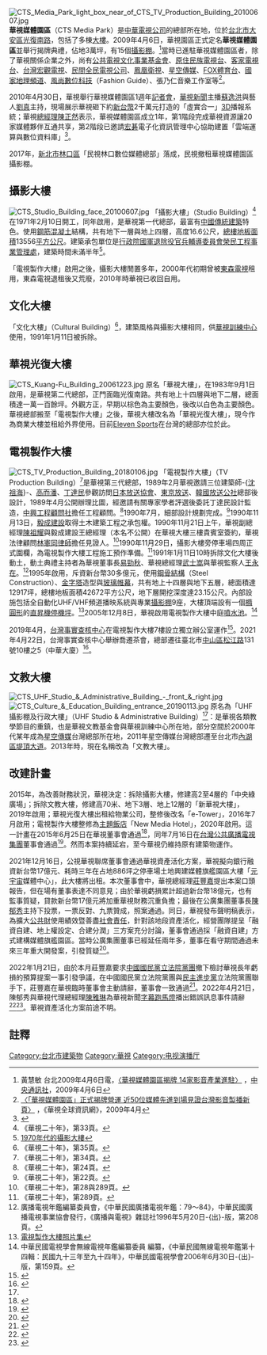 [[File:CTS_Media_Park_light_box_near_of_CTS_TV_Production_Building_20100607.jpg|thumb]]
'''華視媒體園區'''（CTS Media Park）是[[中華電視公司|中華電視公司]]的總部所在地，位於[[台北市|台北市]][[大安區_(臺北市)|大安區]][[光復南路|光復南路]]，包括了多棟[[大樓|大樓]]。2009年4月6日，華視園區正式定名'''華視媒體園區'''並舉行揭牌典禮，佔地3萬坪，有15個[[攝影棚|攝影棚]]。<ref>黃慧敏 台北2009年4月6日電，[http://www.cna.com.tw/SearchNews/doDetail.aspx?id=200904060138 〈華視媒體園區揭牌 14家影音產業進駐〉] {{Wayback|url=http://www.cna.com.tw/SearchNews/doDetail.aspx?id=200904060138 |date=20140512215949 }}，[[中央通訊社|中央通訊社]]，2009年4月6日</ref>當時已進駐華視媒體園區者，除了華視關係企業之外，尚有[[公共電視文化事業基金會|公共電視文化事業基金會]]、[[原住民族電視台|原住民族電視台]]、[[客家電視台|客家電視台]]、[[台灣宏觀電視|台灣宏觀電視]]、[[民間全民電視公司|民間全民電視公司]]、[[鳳凰衛視|鳳凰衛視]]、[[星空傳媒|星空傳媒]]、[[FOX體育台|FOX體育台]]、[[國家地理頻道|國家地理頻道]]、[[風尚數位科技|風尚數位科技]]（Fashion Guide）、張乃仁音樂工作室等<ref>[http://www.cts.com.tw/Default.aspx?ch=even&cp=Detail&sno=2256 〈「華視媒體園區」正式揭牌營運 近50位媒體先進到場見證台灣影音製播新頁〉] {{Wayback|url=http://www.cts.com.tw/Default.aspx?ch=even&cp=Detail&sno=2256 |date=20090410151326 }}，《華視全球資訊網》，2009年4月</ref>。

2010年4月30日，華視舉行華視媒體園區1週年[[記者會|記者會]]，[[華視新聞|華視新聞]]主播[[蘇逸洪|蘇逸洪]]與藝人[[劉真_(藝人)|劉真]]主持，現場展示華視砸下約[[新台幣|新台幣]]2千萬元打造的「虛實合一」[[3D|3D]]播報系統；華視[[總經理|總經理]][[陳正然|陳正然]]表示，華視媒體園區成立1年，第1階段完成華視資源讓20家媒體夥伴互通共享，第2階段已邀請[[宏碁|宏碁]]電子化資訊管理中心協助建置「雲端運算與數位資料庫」<ref>{{cite news|author=張哲鳴|title=華視砸2千萬搞3D播報 劉真糗吃螺絲|url=http://ent.appledaily.com.tw/enews/article/entertainment/20100501/32478841|publisher=[[台灣蘋果日報|台灣蘋果日報]]|date=2010-05-01|accessdate=2016-06-04|language=zh-tw|archive-date=2016-10-12|archive-url=https://web.archive.org/web/20161012231926/http://ent.appledaily.com.tw/enews/article/entertainment/20100501/32478841|dead-url=yes}}</ref>。

2017年，[[新北市|新北市]][[林口區|林口區]]「民視林口數位媒體總部」落成，民視撤租華視媒體園區攝影棚。

== 攝影大樓 ==
[[File:CTS_Studio_Building_face_20100607.jpg|thumb]]
「攝影大樓」（Studio Building）<ref>《華視二十年》，第33頁。</ref>在1971年2月10日開工，同年啟用，是華視第一代總部，最富有[[中國傳統建築|中國傳統建築]]特色。使用[[鋼筋混凝土|鋼筋混凝土]]結構，共有地下一層與地上四層，高度16.6公尺，[[總樓地板面積|總樓地板面積]]13556[[平方公尺|平方公尺]]。建築承包單位是[[行政院國軍退除役官兵輔導委員會|行政院國軍退除役官兵輔導委員會]][[榮民工程事業管理處|榮民工程事業管理處]]，建築時間未滿半年<ref>[http://nrch.cca.gov.tw/ccahome/photo/photo_meta.jsp?xml_id=0005830442 1970年代的攝影大樓]{{dead link|date=十月 2017 |bot=InternetArchiveBot }}</ref>。

「電視製作大樓」啟用之後，攝影大樓閒置多年，2000年代初期曾被[[東森電視|東森電視]]租用，東森電視退租後又荒廢，2010年時華視已收回自用。

== 文化大樓 ==
「文化大樓」（Cultural Building）<ref name="《華視二十年》，第35頁。">《華視二十年》，第35頁。</ref>，建築風格與攝影大樓相同，供[[華視訓練中心|華視訓練中心]]使用，1991年1月11日被拆除。

== 華視光復大樓 ==
[[File:CTS_Kuang-Fu_Building_20061223.jpg|thumb]]
原名「華視大樓」，在1983年9月1日啟用，是華視第二代總部，正門面臨光復南路。共有地上十四層與地下二層，總面積達一萬一百餘坪。外觀方正，早期以棕色為主要顏色，後改以白色為主要顏色。華視總部搬至「電視製作大樓」之後，華視大樓改名為「華視光復大樓」，現今作為商業大樓並租給外界使用。目前[[Eleven_Sports|Eleven Sports]]在台灣的總部亦位於此。

== 電視製作大樓 ==
[[File:CTS_TV_Production_Building_20180106.jpg|thumb]]
「電視製作大樓」（TV Production Building）<ref>《華視二十年》，第34頁。</ref>是華視第三代總部，1989年2月華視邀請三位建築師-{[[沈祖海|沈祖海]]}-、[[高而潘|高而潘]]、[[丁達民|丁達民]]參觀訪問[[日本放送協會|日本放送協會]]、[[東京放送|東京放送]]、[[韓國放送公社|韓國放送公社]]總部後設計，1989年4月公開辦理比圖，經邀請有關專家學者評選後委託丁達民設計監造，[[中興工程顧問社|中興工程顧問社]]擔任工程顧問。<ref>《華視二十年》，第24頁。</ref>1990年7月，細部設計規劃完成。<ref>《華視二十年》，第22頁。</ref>1990年11月13日，[[毅成建設|毅成建設]]取得土木建築工程之承包權。1990年11月21日上午，華視副總經理[[陳祖耀|陳祖耀]]與毅成建設王總經理（本名不公開）在華視大樓三樓貴賓室簽約，華視法律顧問[[林憲同|林憲同]][[律師|律師]]擔任見證人。<ref>《華視二十年》，第28與289頁。</ref>1990年11月29日，攝影大樓旁停車場四周正式圍欄，為電視製作大樓工程施工預作準備。<ref>《華視二十年》，第289頁。</ref>1991年1月11日10時拆除文化大樓後動土，動土典禮主持者為華視董事長[[易勁秋|易勁秋]]、華視總經理[[武士嵩|武士嵩]]與華視監察人[[王永在|王永在]]。<ref>廣播電視年鑑編纂委員會，《中華民國廣播電視年鑑：79～84》，中華民國廣播電視事業協會發行，《廣播與電視》雜誌社1996年5月20日-{出}-版，第208頁。</ref>1995年啟用，斥資新台幣30多億元，使用[[鋼骨結構|鋼骨結構]]（Steel Construction）、[[金字塔|金字塔]]造型與[[玻璃帷幕|玻璃帷幕]]，共有地上十四層與地下五層，總面積達12917坪，總樓地板面積42672平方公尺，地下層開挖深度達23.15公尺。內部設施包括全自動化UHF/VHF頻道播映系統與專業[[攝影棚|攝影棚]]9座，大樓頂端設有一個[[橢圓形|橢圓形]]的[[直昇機|直昇機]][[停機坪|停機坪]]。<ref>[http://nrch.cca.gov.tw/ccahome/photo/photo_meta.jsp?xml_id=0006335281 電視製作大樓照片集]{{dead link|date=十月 2017 |bot=InternetArchiveBot }}</ref>2005年12月8日，華視啟用電視製作大樓中庭[[噴水池|噴水池]]。<ref>中華民國電視學會無線電視年鑑編纂委員 編纂，《中華民國無線電視年鑑第十四輯：民國九十三年至九十四年》，中華民國電視學會2006年6月30日-{出}-版，第159頁。</ref>

2019年4月，[[台灣事實查核中心|台灣事實查核中心]]在電視製作大樓7樓設立獨立辦公室運作<ref>{{cite news|url=https://tfc-taiwan.org.tw/articles/476|author=|title=台灣事實查核中心朝獨立法人發展 將與優質新聞發展協會合作舉辦工作坊、亞洲論壇|publisher=台灣事實查核中心|date=2019-05-06|accessdate=2020-03-13|language=zh-tw|archive-date=2020-11-12|archive-url=https://web.archive.org/web/20201112033708/https://tfc-taiwan.org.tw/articles/476|dead-url=no}}</ref>。2021年4月22日，台灣事實查核中心舉辦喬遷茶會，總部遷往臺北市[[中山區_(臺北市)|中山區]][[松江路|松江路]]131號10樓之5（中華大廈）<ref>{{cite news|url=https://www.cna.com.tw/news/ahel/202104220365.aspx|author=葉冠吟|title=事實查核中心邁入第4年 盼媒體素養深耕社會|publisher=[[中央通訊社|中央通訊社]]|date=2021-04-22|accessdate=2021-07-26|language=zh-tw|archive-date=2021-07-26|archive-url=https://web.archive.org/web/20210726073639/https://www.cna.com.tw/news/ahel/202104220365.aspx|dead-url=no}}</ref>。

== 文教大樓 ==
[[File:CTS_UHF_Studio_&_Administrative_Building_-_front_&_right.jpg|thumb]]
[[File:CTS_Culture_&_Education_Building_entrance_20190113.jpg|thumb]]
原名為「UHF攝影棚及行政大樓」（UHF Studio & Administrative Building）<ref name="《華視二十年》，第35頁。"/>：是華視各類教學節目的重鎮，也是華視文教基金會與華視訓練中心所在地，部分空間於2000年代某年成為[[星空傳媒|星空傳媒]]台灣總部所在地，2011年星空傳媒台灣總部遷至台北市[[內湖區|內湖區]][[堤頂大道|堤頂大道]]。2013年時，現在名稱改為「文教大樓」。

== 改建計畫 ==
{{更新|time=2019-10-13T17:34:57+00:00}}
2015年，為改善財務狀況，華視決定：拆除攝影大樓，修建高2至4層的「中央綠廣場」；拆除文教大樓，修建高70米、地下3層、地上12層的「新華視大樓」，2019年啟用；華視光復大樓出租給物業公司，整修後改名「e-Tower」，2016年7月啟用；電視製作大樓整修為[[主題飯店|主題飯店]]「New Media Hotel」，2020年啟用。這一計畫在2015年6月25日在華視董事會通過<ref>{{Cite web |url=http://news.ltn.com.tw/news/life/paper/892477 |author=吳柏軒、楊媛婷 |title=華視大樓變飯店 董事會突襲成功 |work=自由時報 |date=2015-06-26 |access-date=2015-12-12 |archive-date=2019-04-14 |archive-url=https://web.archive.org/web/20190414194559/https://news.ltn.com.tw/news/life/paper/892477 |dead-url=no }}</ref>，同年7月16日在[[台灣公共廣播電視集團|台灣公共廣播電視集團]]董事會通過<ref>{{Cite web |url=https://www.chinatimes.com/newspapers/20150717000141-260204 |author=邱莉玲 |title=華視園區資產活化 打造小型文創基地 |work=工商時報 |date=2015-07-17 |access-date=2015-12-14 |archive-date=2019-04-14 |archive-url=https://web.archive.org/web/20190414195228/https://www.chinatimes.com/newspapers/20150717000141-260204 |dead-url=no }}</ref>。然而本案持續延宕，至今華視仍維持原有建築物運作。

2021年12月16日，公視華視聯席董事會通過華視資產活化方案，華視擬向銀行融資新台幣17億元、耗時三年在占地886坪之停車場土地興建媒體旗艦園區大樓「[[元宇宙|元宇宙]]媒體中心」，此大樓將出租。本次董事會中，華視總經理[[莊豐嘉|莊豐嘉]]提出本案口頭報告，但在場有董事表達不同意見；由於華視虧損累計超過新台幣18億元，也有監事質疑，貸款新台幣17億元將加重華視財務沉重負擔；最後在公廣集團董事長[[陳郁秀|陳郁秀]]主持下投票，一票反對、九票贊成，照案通過。同日，華視發布聲明稿表示，為擴大[[公共財|公共財]]使用績效暨善盡[[社會責任|社會責任]]，針對該地段資產活化，經營團隊提呈「融資自建、地上權設定、合建分潤」三方案充分討論，董事會通過採「融資自建」方式建構媒體旗艦園區。當時公廣集團董事已經延任兩年多，董事在看守期間通過未來三年重大開發案，引發質疑<ref>{{Cite web |url=https://udn.com/news/story/7314/5967883 |author=林政忠、葉君遠、陳宛茜 |title=華視擬借17億蓋樓 董事：要變物管公司？ |work=聯合報 |date=2021-12-17 |access-date=2021-12-18 |archive-date=2021-12-18 |archive-url=https://web.archive.org/web/20211218073716/https://udn.com/news/story/7314/5967883 |dead-url=no }}</ref>。

2022年1月21日，由於本月莊豐嘉要求[[中國國民黨|中國國民黨]][[立法院|立法院]][[黨團|黨團]]撤下檢討華視長年虧損的預算提案一事引發爭議，在中國國民黨立法院黨團與[[民主進步黨|民主進步黨]]立法院黨團聯手下，莊豐嘉在華視臨時董事會主動請辭，董事會一致通過<ref>{{Cite web|title=蔡壁如：獨裁政府的第一步|url=https://www.chinatimes.com/newspapers/20220122000388-260118|author=林縉明|date=2022-01-22|accessdate=2022-01-25|format=|work=中國時報|publisher=|language=zh-TW}}</ref>。2022年4月21日，陳郁秀與華視代理總經理[[陳雅琳|陳雅琳]]為華視新聞[[字幕跑馬燈|字幕跑馬燈]]播出錯誤訊息事件請辭<ref>{{cite news |title=華視接連出包 董事長陳郁秀請辭 文化部長：尊重！期許「痛定思痛」不得再犯 |url=https://newtalk.tw/news/view/2022-04-22/743411? |work=新頭殼 |date=2022-04-22 |language=zh-Hant-TW}}</ref><ref>{{cite news |title=華視新聞誤發「新北遭共軍導彈擊中」消息 緊急致歉：將懲處人員 |url=https://www.hk01.com/%E5%8F%B0%E7%81%A3%E6%96%B0%E8%81%9E/761164/%E8%8F%AF%E8%A6%96%E6%96%B0%E8%81%9E%E8%AA%A4%E7%99%BC-%E6%96%B0%E5%8C%97%E9%81%AD%E5%85%B1%E8%BB%8D%E5%B0%8E%E5%BD%88%E6%93%8A%E4%B8%AD-%E6%B6%88%E6%81%AF-%E7%B7%8A%E6%80%A5%E8%87%B4%E6%AD%89-%E5%B0%87%E6%87%B2%E8%99%95%E4%BA%BA%E5%93%A1 |work=香港01 |date=2022-04-20 |language=zh-HK}}</ref>。華視資產活化方案前途不明。

== 註釋 ==
{{Reflist}}
[[Category:台北市建築物|Category:台北市建築物]]
[[Category:華視|Category:華視]]
[[Category:电视演播厅|Category:电视演播厅]]